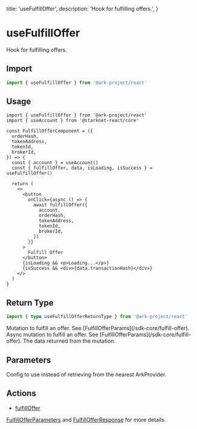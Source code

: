   title: 'useFulfillOffer',
  description: 'Hook for fulfilling offers.',
}

# useFulfillOffer

Hook for fulfilling offers.

## Import

```typescript
import { useFulfillOffer } from '@ark-project/react'
```

## Usage

```tsx
import { useFulfillOffer } from '@ark-project/react'
import { useAccount } from '@starknet-react/core'

const FulfillOfferComponent = ({
  orderHash,
  tokenAddress,
  tokenId,
  brokerId,
}) => {
  const { account } = useAccount()
  const { fulfillOffer, data, isLoading, isSuccess } = useFulfillOffer()

  return (
    <>
      <button
        onClick={async () => {
          await fulfillOffer({
            account,
            orderHash,
            tokenAddress,
            tokenId,
            brokerId,
          })
        }}
      >
        Fulfill Offer
      </button>
      {isLoading && <p>Loading...</p>}
      {isSuccess && <div>{data.transactionHash}</div>}
    </>
  )
}
```

## Return Type

```ts
import { type useFulfillOfferReturnType } from '@ark-project/react'
```

<Properties>
  <Property
    name="fulfillOffer"
    type="(params: FulfillOfferParams) => FulfillOfferResult"
  >
    Mutation to fulfill an offer. See
    [FulfillOfferParams](/sdk-core/fulfill-offer).
  </Property>
  <Property
    name="fulfillOfferAsync"
    type="(params: FulfillOfferParams) => Promise<FulfillOfferResult>"
  >
    Async mutation to fulfill an offer. See
    [FulfillOfferParams](/sdk-core/fulfill-offer).
  </Property>
  <Property name="data" type="FulfillOfferResult">
    The data returned from the mutation.
  </Property>
</Properties>

## Parameters

<Properties>
  <Property name="config (optional)" type="Config | undefined">
    Config to use instead of retrieving from the nearest ArkProvider.
  </Property>
</Properties>

## Actions

- [fulfillOffer](/sdk-core/fulfill-offer)

[FulfillOfferParameters](/sdk-core/fulfill-offer#parameters) and [FulfillOfferResponse](/sdk-core/fulfill-offer#response) for more details.
